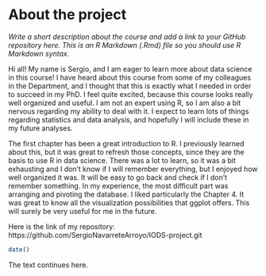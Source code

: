 
# About the project

*Write a short description about the course and add a link to your GitHub repository here. This is an R Markdown (.Rmd) file so you should use R Markdown syntax.*

Hi all! 
My name is Sergio, and I am eager to learn more about data science in this course! I have heard about this course from some of my colleagues in the Department, and I thought that this is exactly what I needed in order to succeed in my PhD. 
I feel quite excited, because this course looks really well organized and useful. I am not an expert using R, so I am also a bit nervous regarding my ability to deal with it. I expect to learn lots of things regarding statistics and data analysis, and hopefully I will include these in my future analyses. 

The first chapter has been a great introduction to R. I previously learned about this, but it was great to refresh those concepts, since they are the basis to use R in data science. 
There was a lot to learn, so it was a bit exhausting and I don't know if I will remember everything, but I enjoyed how well organized it was. It will be easy to go back and check if I don't remember something. In my experience, the most difficult part was arranging and pivoting the database.
I liked particularly the Chapter 4. It was great to know all the visualization possibilities that ggplot offers. This will surely be very useful for me in the future.

Here is the link of my repository: https://github.com/SergioNavarreteArroyo/IODS-project.git

```{r}

date()

```
The text continues here.

